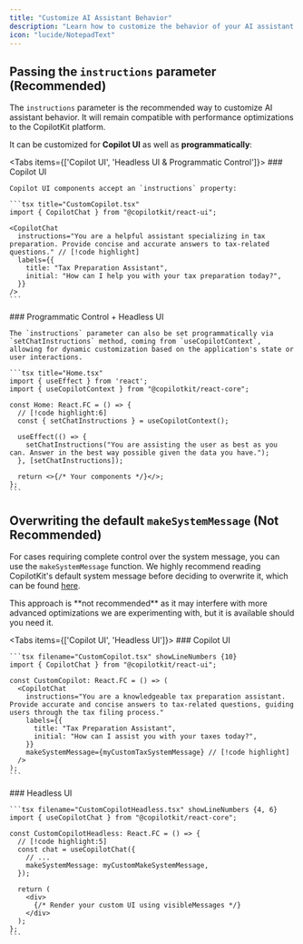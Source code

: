 ```yaml
---
title: "Customize AI Assistant Behavior"
description: "Learn how to customize the behavior of your AI assistant."
icon: "lucide/NotepadText"
---
```



## Passing the `instructions` parameter (Recommended)

The `instructions` parameter is the recommended way to customize AI assistant behavior. It will remain compatible with performance optimizations to the CopilotKit platform.

It can be customized for **Copilot UI** as well as **programmatically**:

<Tabs items={['Copilot UI', 'Headless UI & Programmatic Control']}>
  <Tab value="Copilot UI">
    ### Copilot UI

    Copilot UI components accept an `instructions` property:

    ```tsx title="CustomCopilot.tsx"
    import { CopilotChat } from "@copilotkit/react-ui";

    <CopilotChat
      instructions="You are a helpful assistant specializing in tax preparation. Provide concise and accurate answers to tax-related questions." // [!code highlight]
      labels={{
        title: "Tax Preparation Assistant",
        initial: "How can I help you with your tax preparation today?",
      }}
    />
    ```

  </Tab>

  <Tab value="Headless UI & Programmatic Control">
    ### Programmatic Control + Headless UI

    The `instructions` parameter can also be set programmatically via `setChatInstructions` method, coming from `useCopilotContext`, allowing for dynamic customization based on the application's state or user interactions.

    ```tsx title="Home.tsx"
    import { useEffect } from 'react';
    import { useCopilotContext } from "@copilotkit/react-core";

    const Home: React.FC = () => {
      // [!code highlight:6]
      const { setChatInstructions } = useCopilotContext();

      useEffect(() => {
        setChatInstructions("You are assisting the user as best as you can. Answer in the best way possible given the data you have.");
      }, [setChatInstructions]);

      return <>{/* Your components */}</>;
    };
    ```

  </Tab>
</Tabs>

## Overwriting the default `makeSystemMessage` (Not Recommended)

For cases requiring complete control over the system message, you can use the `makeSystemMessage` function. We highly recommend reading CopilotKit's default
system message before deciding to overwrite it, which can be found [here](https://github.com/CopilotKit/CopilotKit/blob/e48a34a66bb4dfd210e93dc41eee7d0f22d1a0c4/CopilotKit/packages/react-core/src/hooks/use-copilot-chat.ts#L240-L258).

<Callout type="warn">
This approach is **not recommended** as it may interfere with more advanced optimizations we are experimenting with, but it is available should you need it.
</Callout>

<Tabs items={['Copilot UI', 'Headless UI']}>
  <Tab value="Copilot UI">
    ### Copilot UI

    ```tsx filename="CustomCopilot.tsx" showLineNumbers {10}
    import { CopilotChat } from "@copilotkit/react-ui";

    const CustomCopilot: React.FC = () => (
      <CopilotChat
        instructions="You are a knowledgeable tax preparation assistant. Provide accurate and concise answers to tax-related questions, guiding users through the tax filing process."
        labels={{
          title: "Tax Preparation Assistant",
          initial: "How can I assist you with your taxes today?",
        }}
        makeSystemMessage={myCustomTaxSystemMessage} // [!code highlight]
      />
    );
    ```

  </Tab>
  <Tab value="Headless UI">
    ### Headless UI

    ```tsx filename="CustomCopilotHeadless.tsx" showLineNumbers {4, 6}
    import { useCopilotChat } from "@copilotkit/react-core";

    const CustomCopilotHeadless: React.FC = () => {
      // [!code highlight:5]
      const chat = useCopilotChat({
        // ...
        makeSystemMessage: myCustomMakeSystemMessage,
      });

      return (
        <div>
          {/* Render your custom UI using visibleMessages */}
        </div>
      );
    };
    ```
  </Tab>
</Tabs>

